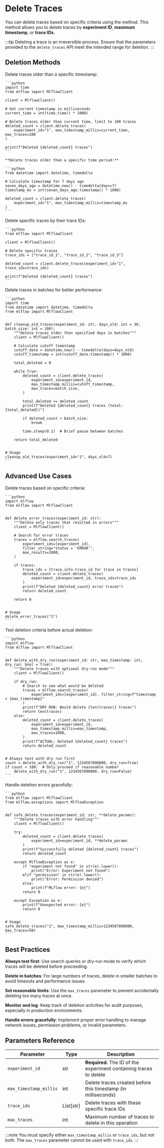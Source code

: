 
# Delete Traces


You can delete traces based on specific criteria using the <APILink fn="mlflow.client.MlflowClient.delete_traces" /> method. This method allows you to delete traces by **experiment ID**, **maximum timestamp**, or **trace IDs**.

:::tip
Deleting a trace is an irreversible process. Ensure that the parameters provided to the `delete_traces` API meet the intended range for deletion.
:::

## Deletion Methods

<Tabs>
  <TabItem value="by-timestamp" label="By Timestamp" default>
    Delete traces older than a specific timestamp:

    ```python
    import time
    from mlflow import MlflowClient

    client = MlflowClient()

    # Get current timestamp in milliseconds
    current_time = int(time.time() * 1000)

    # Delete traces older than current time, limit to 100 traces
    deleted_count = client.delete_traces(
        experiment_id="1", max_timestamp_millis=current_time, max_traces=100
    )

    print(f"Deleted {deleted_count} traces")
    ```

    **Delete traces older than a specific time period:**

    ```python
    from datetime import datetime, timedelta

    # Calculate timestamp for 7 days ago
    seven_days_ago = datetime.now() - timedelta(days=7)
    timestamp_ms = int(seven_days_ago.timestamp() * 1000)

    deleted_count = client.delete_traces(
        experiment_id="1", max_timestamp_millis=timestamp_ms
    )
    ```
  </TabItem>
  <TabItem value="by-trace-ids" label="By Trace IDs">
    Delete specific traces by their trace IDs:

    ```python
    from mlflow import MlflowClient

    client = MlflowClient()

    # Delete specific traces
    trace_ids = ["trace_id_1", "trace_id_2", "trace_id_3"]

    deleted_count = client.delete_traces(experiment_id="1", trace_ids=trace_ids)

    print(f"Deleted {deleted_count} traces")
    ```
  </TabItem>
  <TabItem value="batch-deletion" label="Batch Deletion">
    Delete traces in batches for better performance:

    ```python
    import time
    from datetime import datetime, timedelta
    from mlflow import MlflowClient


    def cleanup_old_traces(experiment_id: str, days_old: int = 30, batch_size: int = 100):
        """Delete traces older than specified days in batches"""
        client = MlflowClient()

        # Calculate cutoff timestamp
        cutoff_date = datetime.now() - timedelta(days=days_old)
        cutoff_timestamp = int(cutoff_date.timestamp() * 1000)

        total_deleted = 0

        while True:
            deleted_count = client.delete_traces(
                experiment_id=experiment_id,
                max_timestamp_millis=cutoff_timestamp,
                max_traces=batch_size,
            )

            total_deleted += deleted_count
            print(f"Deleted {deleted_count} traces (total: {total_deleted})")

            if deleted_count < batch_size:
                break

            time.sleep(0.1)  # Brief pause between batches

        return total_deleted


    # Usage
    cleanup_old_traces(experiment_id="1", days_old=7)
    ```
  </TabItem>
</Tabs>

## Advanced Use Cases

<Tabs>
  <TabItem value="selective-cleanup" label="Selective Cleanup" default>
    Delete traces based on specific criteria:

    ```python
    import mlflow
    from mlflow import MlflowClient


    def delete_error_traces(experiment_id: str):
        """Delete only traces that resulted in errors"""
        client = MlflowClient()

        # Search for error traces
        traces = mlflow.search_traces(
            experiment_ids=[experiment_id],
            filter_string="status = 'ERROR'",
            max_results=1000,
        )

        if traces:
            trace_ids = [trace.info.trace_id for trace in traces]
            deleted_count = client.delete_traces(
                experiment_id=experiment_id, trace_ids=trace_ids
            )
            print(f"Deleted {deleted_count} error traces")
            return deleted_count

        return 0


    # Usage
    delete_error_traces("1")
    ```
  </TabItem>
  <TabItem value="dry-run" label="Dry Run Mode">
    Test deletion criteria before actual deletion:

    ```python
    import mlflow
    from mlflow import MlflowClient


    def delete_with_dry_run(experiment_id: str, max_timestamp: int, dry_run: bool = True):
        """Delete traces with optional dry-run mode"""
        client = MlflowClient()

        if dry_run:
            # Search to see what would be deleted
            traces = mlflow.search_traces(
                experiment_ids=[experiment_id], filter_string=f"timestamp < {max_timestamp}"
            )
            print(f"DRY RUN: Would delete {len(traces)} traces")
            return len(traces)
        else:
            deleted_count = client.delete_traces(
                experiment_id=experiment_id,
                max_timestamp_millis=max_timestamp,
                max_traces=1000,
            )
            print(f"ACTUAL: Deleted {deleted_count} traces")
            return deleted_count


    # Always test with dry run first
    count = delete_with_dry_run("1", 1234567890000, dry_run=True)
    if count < 100:  # Only proceed if reasonable number
        delete_with_dry_run("1", 1234567890000, dry_run=False)
    ```
  </TabItem>
  <TabItem value="error-handling" label="Error Handling">
    Handle deletion errors gracefully:

    ```python
    from mlflow import MlflowClient
    from mlflow.exceptions import MlflowException


    def safe_delete_traces(experiment_id: str, **delete_params):
        """Delete traces with error handling"""
        client = MlflowClient()

        try:
            deleted_count = client.delete_traces(
                experiment_id=experiment_id, **delete_params
            )
            print(f"Successfully deleted {deleted_count} traces")
            return deleted_count

        except MlflowException as e:
            if "experiment not found" in str(e).lower():
                print("Error: Experiment not found")
            elif "permission" in str(e).lower():
                print("Error: Permission denied")
            else:
                print(f"MLflow error: {e}")
            return 0

        except Exception as e:
            print(f"Unexpected error: {e}")
            return 0


    # Usage
    safe_delete_traces("1", max_timestamp_millis=1234567890000, max_traces=50)
    ```
  </TabItem>
</Tabs>

## Best Practices

**Always test first**: Use search queries or dry-run mode to verify which traces will be deleted before proceeding.

**Delete in batches**: For large numbers of traces, delete in smaller batches to avoid timeouts and performance issues.

**Set reasonable limits**: Use the `max_traces` parameter to prevent accidentally deleting too many traces at once.

**Monitor and log**: Keep track of deletion activities for audit purposes, especially in production environments.

**Handle errors gracefully**: Implement proper error handling to manage network issues, permission problems, or invalid parameters.

## Parameters Reference

| Parameter | Type | Description |
|-----------|------|-------------|
| `experiment_id` | str | **Required.** The ID of the experiment containing traces to delete |
| `max_timestamp_millis` | int | Delete traces created before this timestamp (in milliseconds) |
| `trace_ids` | List[str] | Delete traces with these specific trace IDs |
| `max_traces` | int | Maximum number of traces to delete in this operation |

:::note
You must specify either `max_timestamp_millis` or `trace_ids`, but not both. The `max_traces` parameter cannot be used with `trace_ids`.
:::